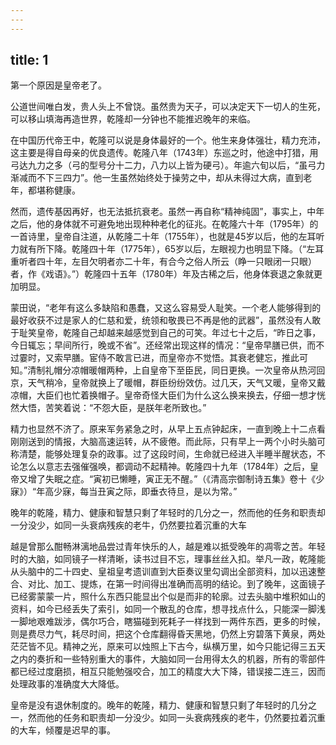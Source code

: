 ```yaml
---
---
---
```

title: 1
---



第一个原因是皇帝老了。

公道世间唯白发，贵人头上不曾饶。虽然贵为天子，可以决定天下一切人的生死，可以移山填海再造世界，乾隆却一分钟也不能推迟晚年的来临。

在中国历代帝王中，乾隆可以说是身体最好的一个。他生来身体强壮，精力充沛，这主要是得自母亲的优良遗传。乾隆八年（1743年）东巡之时，他途中打猎，用弓达九力之多（弓的型号分十二力，八力以上皆为硬弓）。年逾六旬以后，“虽弓力渐减而不下三四力”。他一生虽然始终处于操劳之中，却从未得过大病，直到老年，都堪称健康。

然而，遗传基因再好，也无法抵抗衰老。虽然一再自称“精神纯固”，事实上，中年之后，他的身体就不可避免地出现种种老化的征兆。在乾隆六十年（1795年）的一首诗里，皇帝自注道，从乾隆二十年（1755年），也就是45岁以后，他的左耳听力就有所下降。乾隆四十年（1775年），65岁以后，左眼视力也明显下降。（“左耳重听者四十年，左目欠明者亦二十年，有合今之俗人所云（睁一只眼闭一只眼）者，作《戏语》。”）乾隆四十五年（1780年）年及古稀之后，他身体衰退之象就更加明显。

蒙田说，“老年有这么多缺陷和愚蠢，又这么容易受人耻笑。一个老人能够得到的最好收获不过是家人的仁慈和爱，统领和敬畏已不再是他的武器”，虽然没有人敢于耻笑皇帝，乾隆自己却越来越感觉到自己的可笑。年过七十之后，“昨日之事，今日辄忘；早间所行，晚或不省”。还经常出现这样的情况：“皇帝早膳已供，而不过霎时，又索早膳。宦侍不敢言已进，而皇帝亦不觉悟。其衰老健忘，推此可知。”清制礼帽分凉帽暖帽两种，上自皇帝下至臣民，同日更换。一次皇帝从热河回京，天气稍冷，皇帝就换上了暖帽，群臣纷纷效仿。过几天，天气又暖，皇帝又戴凉帽，大臣们也忙着换帽子。皇帝奇怪大臣们为什么这么换来换去，仔细一想才恍然大悟，苦笑着说：“不怨大臣，是朕年老所致也。”

精力也显然不济了。原来军务紧急之时，从早上五点钟起床，一直到晚上十二点看刚刚送到的情报，大脑高速运转，从不疲倦。而此际，只有早上一两个小时头脑可称清楚，能够处理复杂的政事。过了这段时间，生命就已经进入半睡半醒状态，不论怎么以意志去强催强唤，都调动不起精神。乾隆四十九年（1784年）之后，皇帝又增了失眠之症。“寅初已懒睡，寅正无不醒。”（《清高宗御制诗五集》卷十《少寐》）“年高少寐，每当丑寅之际，即垂衣待旦，是以为常。”



晚年的乾隆，精力、健康和智慧只剩了年轻时的几分之一，然而他的任务和职责却一分没少，如同一头衰病残疾的老牛，仍然要拉着沉重的大车

越是曾那么酣畅淋漓地品尝过青年快乐的人，越是难以抵受晚年的凋零之苦。年轻时的大脑，如同镜子一样清晰，读书过目不忘，理事丝丝入扣。举凡一政，乾隆能从头脑中的二十四史、皇祖皇考遗训直到大臣奏议里勾调出全部资料，加以迅速整合、对比、加工、提炼，在第一时间得出准确而高明的结论。到了晚年，这面镜子已经雾蒙蒙一片，照什么东西只能显出个似是而非的轮廓。过去头脑中堆积如山的资料，如今已经丢失了索引，如同一个散乱的仓库，想寻找点什么，只能深一脚浅一脚地艰难跋涉，偶尔巧合，瞎猫碰到死耗子一样找到一两件东西，更多的时候，则是费尽力气，耗尽时间，把这个仓库翻得昏天黑地，仍然上穷碧落下黄泉，两处茫茫皆不见。精神之光，原来可以烛照上下古今，纵横万里，如今只能记得三五天之内的奏折和一些特别重大的事件，大脑如同一台用得太久的机器，所有的零部件都已经过度磨损，相互只能勉强咬合，加工的精度大大下降，错误接二连三，因而处理政事的准确度大大降低。

皇帝是没有退休制度的。晚年的乾隆，精力、健康和智慧只剩了年轻时的几分之一，然而他的任务和职责却一分没少。如同一头衰病残疾的老牛，仍然要拉着沉重的大车，倾覆是迟早的事。